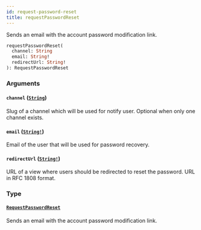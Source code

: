```yaml
---
id: request-password-reset
title: requestPasswordReset
---
```


Sends an email with the account password modification link.

```graphql
requestPasswordReset(
  channel: String
  email: String!
  redirectUrl: String!
): RequestPasswordReset

```

### Arguments

#### `channel` ([`String`](/docs/developer/api-reference/scalars/string))

Slug of a channel which will be used for notify user. Optional when only one channel exists.

#### `email` ([`String!`](/docs/developer/api-reference/scalars/string))

Email of the user that will be used for password recovery.

#### `redirectUrl` ([`String!`](/docs/developer/api-reference/scalars/string))

URL of a view where users should be redirected to reset the password. URL in RFC 1808 format.

### Type

#### [`RequestPasswordReset`](/docs/developer/api-reference/objects/request-password-reset)

Sends an email with the account password modification link.
